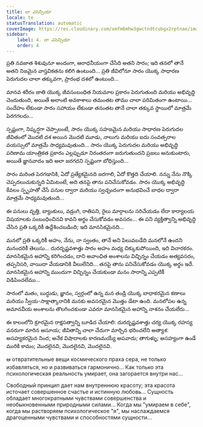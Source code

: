 ```yaml
---
title: లా ఎసెన్సియా
locale: te
statusTranslation: automatic
coverImage: https://res.cloudinary.com/xmfm6mhw3gwctndtcubgx2rptnae/image/upload/v1740468922/small_cover_tratado_de_psicologia_revolucionaria_a4c0dca4e0.webp
sidebar:
    label: 4. లా ఎసెన్సియా
    order: 4
---
```

ప్రతి నవజాత శిశువునూ అందంగా, ఆరాధనీయంగా చేసేది అతని సారం; ఇది తనలో తానే అతని నిజమైన వాస్తవికతను కలిగి ఉంటుంది... ప్రతి జీవిలోనూ సారం యొక్క సాధారణ పెరుగుదల చాలా తక్కువగా, ప్రారంభ దశలో ఉంటుంది...

మానవ శరీరం జాతి యొక్క జీవసంబంధిత నియమాల ప్రకారం పెరుగుతుంది మరియు అభివృద్ధి చెందుతుంది, అయితే అలాంటి అవకాశాలు తమంతట తాము చాలా పరిమితంగా ఉంటాయి... సందేహం లేకుండా సారం సహాయం లేకుండా తనంతట తానే చాలా తక్కువ స్థాయిలో మాత్రమే పెరగగలదు...

స్పష్టంగా, నిష్కర్షగా చెప్పాలంటే, సారం యొక్క సహజమైన మరియు సాధారణ పెరుగుదల జీవితంలో మొదటి దశ అయిన మొదటి మూడు, నాలుగు మరియు ఐదు సంవత్సరాల వయస్సులో మాత్రమే సాధ్యమవుతుంది... సారం యొక్క పెరుగుదల మరియు అభివృద్ధి పరిణామ యాంత్రికత ప్రకారం ఎల్లప్పుడూ నిరంతరంగా జరుగుతుందని ప్రజలు అనుకుంటారు, అయితే జ్ఞానవాదం ఇది అలా జరగదని స్పష్టంగా బోధిస్తుంది...

సారం మరింత పెరగడానికి, ఏదో ప్రత్యేకమైనది జరగాలి, ఏదో కొత్తది చేయాలి. నన్ను నేను నొక్కి చెప్పదలుచుకున్నది ఏమిటంటే, అది తనపై తాను పనిచేసుకోవడం. సారం యొక్క అభివృద్ధి కేవలం స్పృహతో చేసే పనుల ద్వారా మరియు స్వచ్ఛందంగా అనుభవించే బాధల ద్వారా మాత్రమే సాధ్యమవుతుంది...

ఈ పనులు వృత్తి, బ్యాంకులు, వడ్రంగి, రాతిపని, రైలు మార్గాలను సరిచేయడం లేదా కార్యాలయ విషయాలకు సంబంధించినవి కావని అర్థం చేసుకోవడం అవసరం... ఈ పని వ్యక్తిత్వాన్ని అభివృద్ధి చేసిన ప్రతి ఒక్కరికీ ఉద్దేశించబడింది; ఇది మానసికమైనది...

మనలో ప్రతి ఒక్కరికీ అహం, నేను, నా స్వంతం, తానే అని పిలువబడేది మనలోనే ఉందని మనందరికీ తెలుసు... దురదృష్టవశాత్తు సారం అహం మధ్య చిక్కుకుపోయింది, ఇది విచారకరం. మానసికమైన అహాన్ని కరిగించడం, దాని అవాంఛిత అంశాలను విచ్ఛిన్నం చేయడం అత్యవసరం, తప్పనిసరి, వాయిదా వేయడానికి వీలులేనిది... తనపై తాను పనిచేసుకోవడం యొక్క అర్థం ఇదే. మానసికమైన అహాన్ని ముందుగా విచ్ఛిన్నం చేయకుండా మనం సారాన్ని ఎప్పటికీ విడిపించలేము...

సారంలో మతం, బుద్ధుడు, జ్ఞానం, స్వర్గంలో ఉన్న మన తండ్రి యొక్క బాధాకరమైన కణాలు మరియు స్వీయ-సాక్షాత్కారానికి మనకు అవసరమైన మొత్తం డేటా ఉంది. మనలోపల ఉన్న అమానవీయ అంశాలను తొలగించకుండా ఎవరూ మానసికమైన అహాన్ని నాశనం చేయలేరు...

ఈ కాలంలోని క్రూరమైన రాక్షసత్వాన్ని బూడిద చేయాలి: దురదృష్టవశాత్తు చర్య యొక్క రహస్య వనరుగా మారిన అసూయ; జీవితాన్ని చాలా చేదుగా మార్చిన భరించలేని అత్యాశ: అసహ్యకరమైన నింద; అనేక విషాదాలకు కారణమయ్యే అపవాదు; తాగుళ్ళు; అసహ్యంగా ఉండే మురికి కామం; మొదలైనవి, మొదలైనవి, మొదలైనవి.

ఆ отвратительные вещи космического праха сера, не только избавляться, но и развиваться гармонично... Как только эта психологическая реальность умирает, она загорается внутри нас...

Свободный принцип дает нам внутреннюю красоту; эта красота источает совершенное счастье и истинную любовь... Сущность обладает многократными чувствами совершенства и необыкновенными природными силами... Когда мы "умираем в себе", когда мы растворяем психологическое "я", мы наслаждаемся драгоценными чувствами и способностями сущности...

